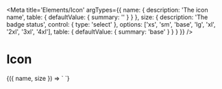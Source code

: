 
<Meta
  title='Elements/Icon'
  argTypes={{
    name: {
      description: 'The icon name',
      table: { defaultValue: { summary: '' } }
    },
    size: {
      description: 'The badge status',
      control: { type: 'select' },
      options: ['xs', 'sm', 'base', 'lg', 'xl', '2xl', '3xl', '4xl'],
      table: { defaultValue: { summary: 'base' } }
    }
  }}
/>

# Icon

<Canvas>
  <Story
    name='Icon'
    args={{
      name: 'camera',
      size: 'base',
    }}
  >
    {({ name, size }) => `
      <v-icon
        name='${name}'
        size='${size}'
      />
    `}
  </Story>
</Canvas>
